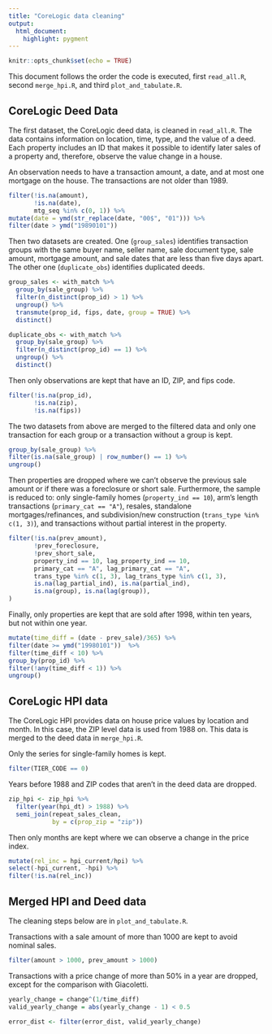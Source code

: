 ```yaml
---
title: "CoreLogic data cleaning"
output: 
  html_document:
    highlight: pygment
---
```


```r
knitr::opts_chunk$set(echo = TRUE)

```

This document follows the order the code is executed, first `read_all.R`, second `merge_hpi.R`, and third `plot_and_tabulate.R`.

## CoreLogic Deed Data

The first dataset, the CoreLogic deed data, is cleaned in `read_all.R`. The data contains information on location, time, type, and the value of a deed. Each property includes an ID that makes it possible to identify later sales of a property and, therefore, observe the value change in a house.

An observation needs to have a transaction amount, a date, and at most one mortgage on the house. The transactions are not older than 1989.

```r

filter(!is.na(amount),
       !is.na(date),
       mtg_seq %in% c(0, 1)) %>% 
mutate(date = ymd(str_replace(date, "00$", "01"))) %>%
filter(date > ymd("19890101"))

```


Then two datasets are created. One (`group_sales`) identifies transaction groups with the same buyer name, seller name, sale document type, sale amount, mortgage amount, and sale dates that are less than five days apart. The other one (`duplicate_obs`) identifies duplicated deeds.

```r

group_sales <- with_match %>%
  group_by(sale_group) %>%
  filter(n_distinct(prop_id) > 1) %>% 
  ungroup() %>%
  transmute(prop_id, fips, date, group = TRUE) %>%
  distinct()

duplicate_obs <- with_match %>%
  group_by(sale_group) %>%
  filter(n_distinct(prop_id) == 1) %>%
  ungroup() %>%
  distinct()                   

```

Then only observations are kept that have an ID, ZIP, and fips code.

```r

filter(!is.na(prop_id),
       !is.na(zip),
       !is.na(fips))

```


The two datasets from above are merged to the filtered data and only one transaction for each group or a transaction without a group is kept.

```r

group_by(sale_group) %>%
filter(is.na(sale_group) | row_number() == 1) %>% 
ungroup()

```


Then properties are dropped where we can't observe the previous sale amount or if there was a foreclosure or short sale. Furthermore, the sample is reduced to: only single-family homes (`property_ind == 10`), arm's length transactions (`primary_cat == "A"`), resales, standalone mortgages/refinances, and subdivision/new construction (`trans_type %in% c(1, 3)`), and transactions without partial interest in the property.

```r
filter(!is.na(prev_amount),
       !prev_foreclosure,
       !prev_short_sale,
       property_ind == 10, lag_property_ind == 10,
       primary_cat == "A", lag_primary_cat == "A",
       trans_type %in% c(1, 3), lag_trans_type %in% c(1, 3),
       is.na(lag_partial_ind), is.na(partial_ind),
       is.na(group), is.na(lag(group)),
)
```


Finally, only properties are kept that are sold after 1998, within ten years, but not within one year.

```r

mutate(time_diff = (date - prev_sale)/365) %>%
filter(date >= ymd("19980101"))  %>%
filter(time_diff < 10) %>%
group_by(prop_id) %>%
filter(!any(time_diff < 1)) %>%
ungroup()
```


## CoreLogic HPI data

The CoreLogic HPI provides data on house price values by location and month. In this case, the ZIP level data is used from 1988 on. This data is merged to the deed data in `merge_hpi.R`.

Only the series for single-family homes is kept.

```r
filter(TIER_CODE == 0)
```


Years before 1988 and ZIP codes that aren't in the deed data are dropped.

```r
zip_hpi <- zip_hpi %>%
  filter(year(hpi_dt) > 1988) %>% 
  semi_join(repeat_sales_clean,
            by = c(prop_zip = "zip"))
```

Then only months are kept where we can observe a change in the price index.

```r
mutate(rel_inc = hpi_current/hpi) %>%
select(-hpi_current, -hpi) %>%
filter(!is.na(rel_inc))
```


## Merged HPI and Deed data
The cleaning steps below are in `plot_and_tabulate.R`.

Transactions with a sale amount of more than 1000 are kept to avoid nominal sales.

```r
filter(amount > 1000, prev_amount > 1000) 
```


Transactions with a price change of more than 50% in a year are dropped, except for the comparison with Giacoletti.

```r
yearly_change = change^(1/time_diff)
valid_yearly_change = abs(yearly_change - 1) < 0.5
```

```r
error_dist <- filter(error_dist, valid_yearly_change)
```